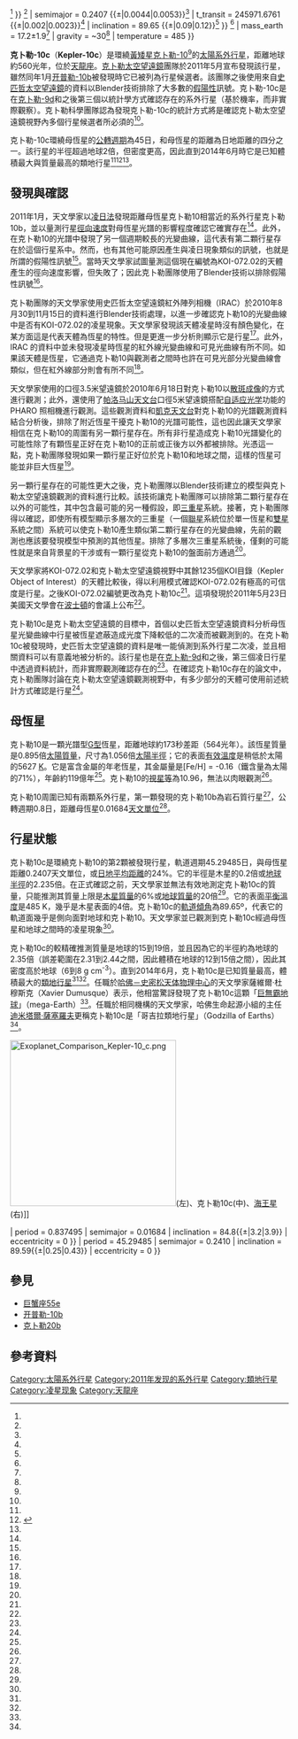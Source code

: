 {{noteTA
|G1=Astronomy
|G2=單位
|1=zh-cn:空间望远镜; zh-tw:太空望遠鏡; zh-hk:太空望遠鏡;
|2=zh-cn:开普勒; zh-tw:克卜勒; zh-hk:開普勒
|3=zh-hans:自适应光学; zh-hant:調適光學;
}}
{{Planetbox begin
| name=Kepler-10c
}}
{{Planetbox image
| image = Kepler-10 star system.jpg
<!---Kepler-10_star_system.jpg--->
| caption = 畫家筆下的克卜勒10c（前景）和克卜勒10（背景）想像圖。
}}
{{Planetbox star
| star = [[克卜勒-10|克卜勒-10]]<ref name="datatable"/>
| constell= [[天龍座|天龍座]]
| RA = {{RA|19|02|43}}<ref name="datatable"/>
| DEC= {{DEC|+50|14|29}}<ref name="datatable"/>
| app_mag = 11.157<ref name="harps"/>
| dist_ly = 564 ± 88
| dist_pc = 173 ± 27<ref name="datatable"/>
| class = G
| mass = 0.910±0.021<ref name="harps"/>
| radius= 1.065±0.009<ref name="harps"/>
| temperature =  5708±28<ref name="harps"/>
| metallicity = −0.15 ± 0.04<ref name="harps"/>
| age = 10.6{{±|1.5|1.3}}<ref name="harps"/>
}}
{{Planetbox orbit
| period = 45.29485 {{±|0.00065|0.00076}}<ref name=EPE />
| semimajor = 0.2407 {{±|0.0044|0.0053}}<ref name=EPE />
| t_transit = 245971.6761 {{±|0.002|0.0023}}<ref name=EPE />
| inclination = 89.65 {{±|0.09|0.12}}<ref name=EPE />
}}
{{Planetbox character
| radius_earth = 2.35{{±|0.09|0.04}}<ref name="harps"/>
| mass_earth = 17.2±1.9<ref name="harps"/>
| gravity = ~30<ref name="harps"/><!-- log gp = 3.48 = 30 m/s^2-->
| temperature = 485
}}
{{Planetbox discovery
| discovery_date = 2011年5月23日公布<ref name=NASA />
| discovery_method = [[凌日法|凌日法]]（[[克卜勒太空望遠鏡|克卜勒太空望遠鏡]]）<ref name=NASA />
| detection_methods = 凌日時間變分法<br>徑向速度
| discovery_status = 公布<ref name=NASA />
}}
{{Planetbox end}}

'''克卜勒-10c'''（'''Kepler-10c'''）是環繞[[黃矮星|黃矮星]][[克卜勒-10|克卜勒-10]]<ref name=Fressin2011 />的[[太陽系外行星|太陽系外行星]]，距離地球約560光年，位於[[天龍座|天龍座]]。[[克卜勒太空望遠鏡|克卜勒太空望遠鏡]]團隊於2011年5月宣布發現該行星，雖然同年1月[[开普勒-10b|开普勒-10b]]被發現時它已被列為行星候選者。該團隊之後使用來自[[史匹哲太空望遠鏡|史匹哲太空望遠鏡]]的資料以Blender技術排除了大多數的[[假陽性|假陽性]]訊號。克卜勒-10c是在[[克卜勒-9d|克卜勒-9d]]和{{link-en|克卜勒11g|Kepler-11g}}之後第三個以統計學方式確認存在的系外行星（基於機率，而非實際觀察）。克卜勒科學團隊認為發現克卜勒-10c的統計方式將是確認克卜勒太空望遠鏡視野內多個行星候選者所必須的<ref name=Fressin2011 />。

克卜勒-10c環繞母恆星的[[公轉週期|公轉週期]]為45日，和母恆星的距離為日地距離的四分之一。該行星的半徑超過地球2倍，但密度更高，因此直到2014年6月時它是已知體積最大與質量最高的類地行星<ref name=Fressin2011 /><ref name="NASA-20140602">{{cite web |last=Clavin |first=Whitney |title=Astronomers Confounded By Massive Rocky World |url=http://www.jpl.nasa.gov/news/news.php?release=2014-171 |date=June 2, 2014 |work=[[NASA|NASA]] |accessdate=June 3, 2014 |archive-date=2020-05-09 |archive-url=https://web.archive.org/web/20200509072327/https://www.jpl.nasa.gov/news/news.php?release=2014-171 |dead-url=no }}</ref><ref name="harps"/>。

==發現與確認==
2011年1月，天文學家以[[凌日法|凌日法]]發現距離母恆星克卜勒10相當近的系外行星克卜勒10b，並以量測行星[[徑向速度|徑向速度]]對母恆星光譜的影響程度確認它確實存在<ref name=Fressin2011 />。此外，在克卜勒10的光譜中發現了另一個週期較長的光變曲線，這代表有第二顆行星存在於這個行星系中。然而，也有其他可能原因產生與凌日現象類似的訊號，也就是所謂的假陽性訊號<ref name=Fressin2011 />。當時天文學家試圖量測這個現在編號為KOI-072.02的天體產生的徑向速度影響，但失敗了；因此克卜勒團隊使用了Blender技術以排除假陽性訊號<ref name=Fressin2011 />。

克卜勒團隊的天文學家使用史匹哲太空望遠鏡紅外陣列相機（IRAC）於2010年8月30到11月15日的資料進行Blender技術處理，以進一步確認克卜勒10的光變曲線中是否有KOI-072.02的凌星現象。天文學家發現該天體凌星時沒有顏色變化，在某方面這是代表天體為恆星的特性。但是更進一步分析則顯示它是行星<ref name=Fressin2011 />。此外，IRAC 的資料中並未發現凌星時恆星的紅外線光變曲線和可見光曲線有所不同。如果該天體是恆星，它通過克卜勒10與觀測者之間時也許在可見光部分光變曲線會類似，但在紅外線部分則會有所不同<ref name=Spitzy />。

天文學家使用{{link-en|WIYN天文台|WIYN Observatory}}的口徑3.5米望遠鏡於2010年6月18日對克卜勒10以[[散斑成像|散斑成像]]的方式進行觀測；此外，還使用了[[帕洛马山天文台|帕洛马山天文台]]口徑5米望遠鏡搭配[[自适应光学|自适应光学]]功能的 PHARO 照相機進行觀測。這些觀測資料和[[凱克天文台|凱克天文台]]對克卜勒10的光譜觀測資料結合分析後，排除了附近恆星干擾克卜勒10的光譜可能性，這也因此讓天文學家相信在克卜勒10的周圍有另一顆行星存在。所有非行星造成克卜勒10光譜變化的可能性除了有顆恆星正好在克卜勒10的正前或正後方以外都被排除。光憑這一點，克卜勒團隊發現如果一顆行星正好位於克卜勒10和地球之間，這樣的恆星可能並非巨大恆星<ref name=Fressin2011 />。

另一顆行星存在的可能性更大之後，克卜勒團隊以Blender技術建立的模型與克卜勒太空望遠鏡觀測的{{link-en|測光 (天文學)|Photometry (astronomy)|測光}}資料進行比較。該技術讓克卜勒團隊可以排除第二顆行星存在以外的可能性，其中包含最可能的另一種假設，即[[恆星系統|三重星]]系統。接著，克卜勒團隊得以確認，即使所有模型顯示多層次的三重星（一個[[聯星|聯星]]系統位於單一恆星和[[雙星_(天文)|雙星]]系統之間）系統可以使克卜勒10產生類似第二顆行星存在的光變曲線，先前的觀測也應該要發現模型中預測的其他恆星。排除了多層次三重星系統後，僅剩的可能性就是來自背景星的干涉或有一顆行星從克卜勒10的盤面前方通過<ref name=Fressin2011 />。

天文學家將KOI-072.02和克卜勒太空望遠鏡視野中其餘1235個KOI目錄（Kepler Object of Interest）的天體比較後，得以利用模式確認KOI-072.02有極高的可信度是行星。之後KOI-072.02編號更改為克卜勒10c<ref name=Fressin2011 />。這項發現於2011年5月23日美國天文學會在[[波士頓|波士頓]]的會議上公布<ref name=NASA />。

克卜勒10c是克卜勒太空望遠鏡的目標中，首個以史匹哲太空望遠鏡資料分析母恆星光變曲線中行星被恆星遮蔽造成光度下降較低的二次凌而被觀測到的。在克卜勒10c被發現時，史匹哲太空望遠鏡的資料是唯一能偵測到系外行星二次凌，並且相關資料可以有意義地被分析的。該行星也是在[[克卜勒-9d|克卜勒-9d]]和{{link-en|克卜勒11g|Kepler-11g}}之後，第三個凌日行星中透過資料統計，而非實際觀測確認存在的<ref name=Fressin2011 />。在確認克卜勒10c存在的論文中，克卜勒團隊討論在克卜勒太空望遠鏡觀測視野中，有多少部分的天體可使用前述統計方式確認是行星<ref name=Spitzy />。

==母恆星==
{{main|克卜勒-10}}
克卜勒10是一顆光譜型[[恆星光譜|G型]]恆星，距離地球約173秒差距（564光年）。該恆星質量是0.895倍[[太陽質量|太陽質量]]，尺寸為1.056倍[[太陽半徑|太陽半徑]]；它的表面[[有效溫度|有效溫度]]是稍低於太陽的5627 [[熱力學溫標|K]]。它是富含金屬的年老恆星，其金屬量是[Fe/H] = -0.16（鐵含量為太陽的71%），年齡約119億年<ref name=EPE />。克卜勒10的[[視星等|視星等]]為10.96，無法以肉眼觀測<ref name=EPE />。

克卜勒10周圍已知有兩顆系外行星，第一顆發現的克卜勒10b為岩石質行星<ref name=Fressin2011 />，公轉週期0.8日，距離母恆星0.01684[[天文單位|天文單位]]<ref name=datatable />。

==行星狀態==
克卜勒10c是環繞克卜勒10的第2顆被發現行星，軌道週期45.29485日，與母恆星距離0.2407天文單位，或[[半長軸|日地平均距離]]的24%。它的半徑是木星的0.2倍或[[地球半徑|地球半徑]]的2.235倍。在正式確認之前，天文學家並無法有效地測定克卜勒10c的質量，只能推測其質量上限是[[木星質量|木星質量]]的6%或[[地球質量|地球質量]]的20倍<ref name=datatable />。它的表面[[行星平衡溫度|平衡溫度]]是485 K，幾乎是木星表面的4倍。克卜勒10c的[[軌道傾角|軌道傾角]]為89.65º，代表它的軌道面幾乎是側向面對地球和克卜勒10。天文學家並已觀測到克卜勒10c經過母恆星和地球之間時的凌星現象<ref name=datatable />。

克卜勒10c的較精確推測質量是地球的15到19倍，並且因為它的半徑約為地球的2.35倍（誤差範圍在2.31到2.44之間，因此體積在地球的12到15倍之間），因此其密度高於地球（6到8 g cm<sup>-3</sup>）。直到2014年6月，克卜勒10c是已知質量最高，體積最大的[[類地行星|類地行星]]<ref name="NASA-20140602" /><ref name="harps"/>。任職於[[哈佛－史密松天体物理中心|哈佛－史密松天体物理中心]]的天文學家薩維爾·杜穆斯克（Xavier Dumusque）表示，他相當驚訝發現了克卜勒10c這顆「[[巨無霸地球|巨無霸地球]]」（mega-Earth）<ref name=CfA />。任職於相同機構的天文學家，哈佛生命起源小組的主任[[迪米塔爾·薩塞羅夫|迪米塔爾·薩塞羅夫]]更稱克卜勒10c是「哥吉拉類地行星」（Godzilla of Earths）<ref name=CfA />。

[[File:Exoplanet_Comparison_Kepler-10_c.png|300px]](左)、克卜勒10c(中)、[[海王星|海王星]](右)]]

{{OrbitboxPlanet begin|table_ref=<ref name="NASA"/>}}
{{OrbitboxPlanet
| exoplanet = [[Kepler-10b|b]]
| mass_earth = 3.33±0.49
| radius_earth = 1.47{{±|0.03|0.02}}
| period = 0.837495
| semimajor =  0.01684
| inclination = 84.8{{±|3.2|3.9}}
| eccentricity =  0
}}
{{OrbitboxPlanet
| exoplanet = c
| mass_earth = 17.2±1.9
| radius_earth = 2.35{{±|0.09|0.04}}
| period = 45.29485
| semimajor = 0.2410
| inclination = 89.59{{±|0.25|0.43}}
| eccentricity = 0
}}
{{Orbitbox end}}

==參見==
*[[巨蟹座55e|巨蟹座55e]]
*[[开普勒-10b|开普勒-10b]]
*[[克卜勒20b|克卜勒20b]]

== 參考資料 ==
{{reflist|refs=

<ref name=datatable>{{cite web |url=http://kepler.nasa.gov/Mission/discoveries/ |title=Kepler Discoveries |author= |year=2011 |work=[[艾姆斯研究中心|Ames Research Center]] |publisher=[[NASA|NASA]] |accessdate=17 June 2011 |archive-date=2012-10-28 |archive-url=https://www.webcitation.org/6BkkmDWo4?url=http://kepler.nasa.gov/Mission/discoveries/ |dead-url=no }}</ref>

<ref name=EPE>{{cite web |url=http://www.exoplanet.eu/planet.php?p1=Kepler-10&p2=c |title=Notes for planet Kepler-10 c |author=Jean Schneider |year=2011 |work= |publisher=[[太陽系外行星百科|Extrasolar Planets Encyclopaedia]] |accessdate=17 June 2011 |archive-date=2012-05-05 |archive-url=https://web.archive.org/web/20120505074153/http://exoplanet.eu/planet.php?p1=Kepler-10&p2=c |dead-url=no }}</ref>

<ref name=NASA>{{cite web |url=http://kepler.nasa.gov/news/nasakeplernews/index.cfm?FuseAction=ShowNews&NewsID=127 |title=Kepler-10c and a New Method to Validate Planets |author= |year=2011 |work=[[艾姆斯研究中心|Ames Research Center]] |publisher=[[NASA|NASA]] |accessdate=17 June 2011 |archive-url=https://web.archive.org/web/20140816062517/http://kepler.nasa.gov/news/nasakeplernews/index.cfm?fuseaction=ShowNews&NewsID=127 |archive-date=2014-08-16 |dead-url=yes }}</ref>

<ref name=Spitzy>{{cite web |url=http://www.spitzer.caltech.edu/news/1271-feature11-03-Planet-Check- |title=Planet? Check. |author= |year=2011 |work=[[喷气推进实验室|Jet Propulsion Laboratory]] |publisher=[[加州理工學院|California Institute of Technology]]/[[NASA|NASA]] |accessdate=17 June 2011 |archive-date=2020-05-09 |archive-url=https://web.archive.org/web/20200509231314/http://www.spitzer.caltech.edu/news/1271-feature11-03-Planet-Check- |dead-url=no }}</ref>

<ref name=Fressin2011>{{cite arxiv |last1=Fressin |first1=F. |coauthors=''et al.'' |year=2011 |title=Kepler-10c, a 2.2 Earth Radius Transiting Planet in a Multiple System |class=astro-ph.EP |eprint=1105.4647}}</ref>

<ref name="harps">[http://arxiv.org/abs/1405.7881 The Kepler-10 planetary system revisited by HARPS-N: A hot rocky world and a solid Neptune-mass planet] {{Wayback|url=http://arxiv.org/abs/1405.7881 |date=20150524030732 }}, Xavier Dumusque, Aldo S. Bonomo, Raphaelle D. Haywood, Luca Malavolta, Damien Segransan, Lars A. Buchhave, Andrew Collier Cameron, David W. Latham, Emilio Molinari, Francesco Pepe, Stephane Udry, David Charbonneau, Rosario Cosentino, Courtney D. Dressing, Pedro Figueira, Aldo F. M. Fiorenzano, Sara Gettel, Avet Harutyunyan, Keith Horne, Mercedes Lopez-Morales, Christophe Lovis, Michel Mayor, Giusi Micela, Fatemeh Motalebi, Valerio Nascimbeni, David F. Phillips, Giampaolo Piotto, Don Pollacco, Didier Queloz, Ken Rice, Dimitar Sasselov, Alessandro Sozzetti, Andrew Szentgyorgyi, Chris Watson, (Submitted on 30 May 2014)</ref>

<ref name=CfA>{{cite web |url=http://www.cfa.harvard.edu/news/2014-14 |title=Astronomers Find a New Type of Planet: The "Mega-Earth" |author= |year=2014 |work=[[哈佛－史密松天体物理中心|Harvard-Smithsonian Center for Astrophysics]] |publisher=[[哈佛大學|Harvard University]]/[[史密森尼学会|Smithsonian Institution]] |accessdate=8 June 2014 |archive-date=2020-11-12 |archive-url=https://web.archive.org/web/20201112042313/https://www.cfa.harvard.edu/news/2014-14 |dead-url=no }}</ref>

}}

{{commonscat|Kepler-10 c}}

{{Sky|19|02|43|+|50|14|29|564}}

[[Category:太陽系外行星|Category:太陽系外行星]]
[[Category:2011年发现的系外行星|Category:2011年发现的系外行星]]
[[Category:類地行星|Category:類地行星]]
[[Category:凌星现象|Category:凌星现象]]
[[Category:天龍座|Category:天龍座]]